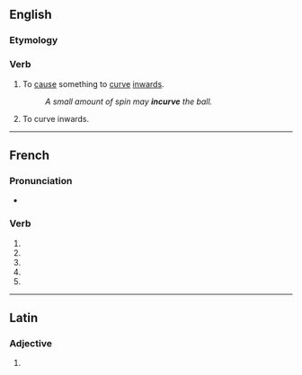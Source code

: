{{also|incurvé}}

==English==

===Etymology===
{{prefix|en|in|curve}}

===Verb===
{{en-verb}}

# {{lb|en|transitive|rare}} To [[cause]] something to [[curve]] [[inwards]].
#: ''A small amount of spin may '''incurve''' the ball.''
# {{lb|en|intransitive}} To curve inwards.

----

==French==

===Pronunciation===
* {{homophones|fr|incurvent|incurves}}

===Verb===
{{head|fr|verb form}}

# {{inflection of|fr|incurver||1|s|pres|indc}}
# {{inflection of|fr|incurver||3|s|pres|indc}}
# {{inflection of|fr|incurver||1|s|pres|subj}}
# {{inflection of|fr|incurver||3|s|pres|subj}}
# {{inflection of|fr|incurver||2|s|impr}}

----

==Latin==

===Adjective===
{{la-adj-form|incurve}}

# {{inflection of|la|incurvus||voc|m|s}}